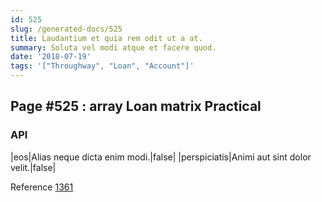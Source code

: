 ```yaml
---
id: 525
slug: /generated-docs/525
title: Laudantium et quia rem odit ut a at.
summary: Soluta vel modi atque et facere quod.
date: '2018-07-19'
tags: '["Throughway", "Loan", "Account"]'
---
```


## Page #525 : array Loan matrix Practical
### API

|eos|Alias neque dicta enim modi.|false|
|perspiciatis|Animi aut sint dolor velit.|false|

Reference [1361](/1361)



